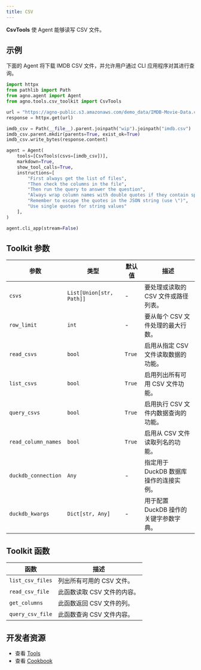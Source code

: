 ```yaml
---
title: CSV
---
```


**CsvTools** 使 Agent 能够读写 CSV 文件。

## 示例

下面的 Agent 将下载 IMDB CSV 文件，并允许用户通过 CLI 应用程序对其进行查询。

```python cookbook/tools/csv_tools.py
import httpx
from pathlib import Path
from agno.agent import Agent
from agno.tools.csv_toolkit import CsvTools

url = "https://agno-public.s3.amazonaws.com/demo_data/IMDB-Movie-Data.csv"
response = httpx.get(url)

imdb_csv = Path(__file__).parent.joinpath("wip").joinpath("imdb.csv")
imdb_csv.parent.mkdir(parents=True, exist_ok=True)
imdb_csv.write_bytes(response.content)

agent = Agent(
    tools=[CsvTools(csvs=[imdb_csv])],
    markdown=True,
    show_tool_calls=True,
    instructions=[
        "First always get the list of files",
        "Then check the columns in the file",
        "Then run the query to answer the question",
        "Always wrap column names with double quotes if they contain spaces or special characters",
        "Remember to escape the quotes in the JSON string (use \")",
        "Use single quotes for string values"
    ],
)

agent.cli_app(stream=False)
```

## Toolkit 参数

| 参数           | 类型                     | 默认值 | 描述                                   |
| -------------- | ------------------------ | ------ | -------------------------------------- |
| `csvs`         | `List[Union[str, Path]]` | -      | 要处理或读取的 CSV 文件或路径列表。    |
| `row_limit`    | `int`                    | -      | 要从每个 CSV 文件处理的最大行数。      |
| `read_csvs`    | `bool`                   | `True` | 启用从指定 CSV 文件读取数据的功能。    |
| `list_csvs`    | `bool`                   | `True` | 启用列出所有可用 CSV 文件功能。        |
| `query_csvs`   | `bool`                   | `True` | 启用执行 CSV 文件内数据查询的功能。    |
| `read_column_names` | `bool`                   | `True` | 启用从 CSV 文件读取列名的功能。        |
| `duckdb_connection` | `Any`                    | -      | 指定用于 DuckDB 数据库操作的连接实例。 |
| `duckdb_kwargs` | `Dict[str, Any]`         | -      | 用于配置 DuckDB 操作的关键字参数字典。 |

## Toolkit 函数

| 函数           | 描述                                   |
| -------------- | -------------------------------------- |
| `list_csv_files` | 列出所有可用的 CSV 文件。              |
| `read_csv_file`  | 此函数读取 CSV 文件的内容。            |
| `get_columns`    | 此函数返回 CSV 文件的列。              |
| `query_csv_file` | 此函数查询 CSV 文件内容。              |

## 开发者资源

- 查看 [Tools](https://github.com/agno-agi/agno/blob/main/libs/agno/agno/tools/csv.py)
- 查看 [Cookbook](https://github.com/agno-agi/agno/blob/main/cookbook/tools/csv_tools.py)